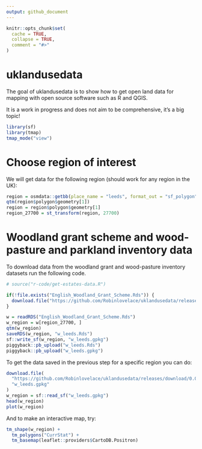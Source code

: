 ```yaml
---
output: github_document
---
```


<!-- README.md is generated from README.Rmd. Please edit that file -->

```r
knitr::opts_chunk$set(
  cache = TRUE,
  collapse = TRUE,
  comment = "#>"
)
```

# uklandusedata

<!-- badges: start -->
<!-- badges: end -->

The goal of uklandusedata is to show how to get open land data for mapping with open source software such as R and QGIS.

It is a work in progress and does not aim to be comprehensive, it's a big topic!

```r
library(sf)
library(tmap)
tmap_mode("view")
```


# Choose region of interest

We will get data for the following region (should work for any region in the UK):

```r
region = osmdata::getbb(place_name = "leeds", format_out = "sf_polygon")
qtm(region$polygon$geometry[1])
region = region$polygon$geometry[1]
region_27700 = st_transform(region, 27700)
```


# Woodland grant scheme and wood-pasture and parkland inventory data

To download data from the woodland grant and wood-pasture inventory datasets run the following code.

```r
# source("r-code/get-estates-data.R")

if(!file.exists("English_Woodland_Grant_Scheme.Rds")) {
  download.file("https://github.com/Robinlovelace/uklandusedata/releases/download/0.0.1/English_Woodland_Grant_Scheme.Rds", "English_Woodland_Grant_Scheme.Rds")
}

w = readRDS("English_Woodland_Grant_Scheme.Rds")
w_region = w[region_27700, ]
qtm(w_region)
saveRDS(w_region, "w_leeds.Rds")
sf::write_sf(w_region, "w_leeds.gpkg")
piggyback::pb_upload("w_leeds.Rds")
piggyback::pb_upload("w_leeds.gpkg")
```

To get the data saved in the previous step for a specific region you can do:

```r
download.file(
  "https://github.com/Robinlovelace/uklandusedata/releases/download/0.0.1/w_leeds.gpkg",
  "w_leeds.gpkg"
)
w_region = sf::read_sf("w_leeds.gpkg")
head(w_region)
plot(w_region)
```

And to make an interactive map, try:

```r
tm_shape(w_region) +
  tm_polygons("CurrStat") +
  tm_basemap(leaflet::providers$CartoDB.Positron)
```

